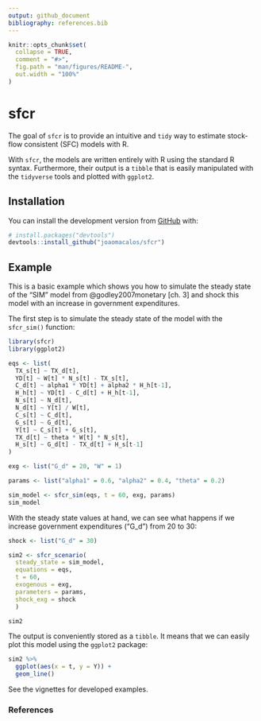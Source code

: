```yaml
---
output: github_document
bibliography: references.bib
---
```


<!-- README.md is generated from README.Rmd. Please edit that file -->

```r
knitr::opts_chunk$set(
  collapse = TRUE,
  comment = "#>",
  fig.path = "man/figures/README-",
  out.width = "100%"
)
```

# sfcr

<!-- badges: start -->
<!-- badges: end -->

The goal of `sfcr` is to provide an intuitive and `tidy` way to estimate stock-flow consistent (SFC) models with R. 

With `sfcr`, the models are written entirely with R using the standard R syntax. Furthermore, their output is a `tibble` that is easily manipulated with the `tidyverse` tools and plotted with `ggplot2`.

## Installation

You can install the development version from [GitHub](https://github.com/) with:

``` r
# install.packages("devtools")
devtools::install_github("joaomacalos/sfcr")
```
## Example

This is a basic example which shows you how to simulate the steady state of the "SIM" model from @godley2007monetary [ch. 3] and shock this model with an increase in government expenditures.

The first step is to simulate the steady state of the model with the `sfcr_sim()` function:

```r
library(sfcr)
library(ggplot2)

eqs <- list(
  TX_s[t] ~ TX_d[t],
  YD[t] ~ W[t] * N_s[t] - TX_s[t],
  C_d[t] ~ alpha1 * YD[t] + alpha2 * H_h[t-1],
  H_h[t] ~ YD[t] - C_d[t] + H_h[t-1],
  N_s[t] ~ N_d[t],
  N_d[t] ~ Y[t] / W[t],
  C_s[t] ~ C_d[t],
  G_s[t] ~ G_d[t],
  Y[t] ~ C_s[t] + G_s[t],
  TX_d[t] ~ theta * W[t] * N_s[t],
  H_s[t] ~ G_d[t] - TX_d[t] + H_s[t-1]
)

exg <- list("G_d" = 20, "W" = 1)

params <- list("alpha1" = 0.6, "alpha2" = 0.4, "theta" = 0.2)

sim_model <- sfcr_sim(eqs, t = 60, exg, params)
sim_model
```


With the steady state values at hand, we can see what happens if we increase government expenditures ("G_d") from 20 to 30:

```r
shock <- list("G_d" = 30)

sim2 <- sfcr_scenario(
  steady_state = sim_model,
  equations = eqs, 
  t = 60, 
  exogenous = exg, 
  parameters = params, 
  shock_exg = shock
  )

sim2
```


The output is conveniently stored as a `tibble`. It means that we can easily plot this model using the `ggplot2` package:

```r
sim2 %>%
  ggplot(aes(x = t, y = Y)) +
  geom_line()
```

See the vignettes for developed examples.

### References
